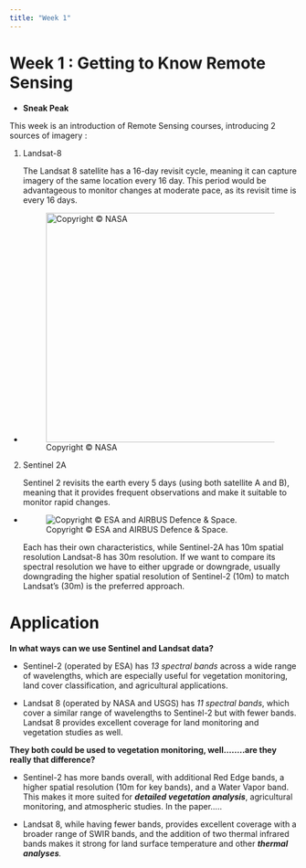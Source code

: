 ```yaml
---
title: "Week 1"
---
```


# Week 1 : Getting to Know Remote Sensing

-   **Sneak Peak**

This week is an introduction of Remote Sensing courses, introducing 2 sources of imagery :

1.  Landsat-8

    The Landsat 8 satellite has a 16-day revisit cycle, meaning it can capture imagery of the same location every 16 day. This period would be advantageous to monitor changes at moderate pace, as its revisit time is every 16 days.

-   <div>

    ![Copyright © NASA](images/clipboard-1188776161.png){width="402"}

    </div>

2.  Sentinel 2A

    Sentinel 2 revisits the earth every 5 days (using both satellite A and B), meaning that it provides frequent observations and make it suitable to monitor rapid changes.

-   <div>

    ![Copyright © ESA and AIRBUS Defence & Space.](images/clipboard-3938270325.png)

    </div>

    Each has their own characteristics, while Sentinel-2A has 10m spatial resolution Landsat-8 has 30m resolution. If we want to compare its spectral resolution we have to either upgrade or downgrade, usually downgrading the higher spatial resolution of Sentinel-2 (10m) to match Landsat’s (30m) is the preferred approach.

# Application

**In what ways can we use Sentinel and Landsat data?**

-   Sentinel-2 (operated by ESA) has *13 spectral bands* across a wide range of wavelengths, which are especially useful for vegetation monitoring, land cover classification, and agricultural applications.

-   Landsat 8 (operated by NASA and USGS) has *11 spectral bands*, which cover a similar range of wavelengths to Sentinel-2 but with fewer bands. Landsat 8 provides excellent coverage for land monitoring and vegetation studies as well.

**They both could be used to vegetation monitoring, well........are they really that difference?**

-   Sentinel-2 has more bands overall, with additional Red Edge bands, a higher spatial resolution (10m for key bands), and a Water Vapor band. This makes it more suited for ***detailed vegetation analysis***, agricultural monitoring, and atmospheric studies. In the paper.....

-   Landsat 8, while having fewer bands, provides excellent coverage with a broader range of SWIR bands, and the addition of two thermal infrared bands makes it strong for land surface temperature and other ***thermal analyses**.*
